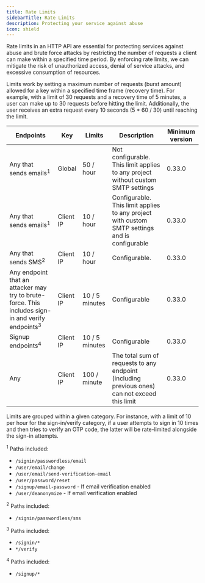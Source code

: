 ```yaml
---
title: Rate Limits
sidebarTitle: Rate Limits
description: Protecting your service against abuse
icon: shield
---
```


Rate limits in an HTTP API are essential for protecting services against abuse and brute force attacks by restricting the number of requests a client can make within a specified time period. By enforcing rate limits, we can mitigate the risk of unauthorized access, denial of service attacks, and excessive consumption of resources.

Limits work by setting a maximum number of requests (burst amount) allowed for a key within a specified time frame (recovery time). For example, with a limit of 30 requests and a recovery time of 5 minutes, a user can make up to 30 requests before hitting the limit. Additionally, the user receives an extra request every 10 seconds (5 * 60 / 30) until reaching the limit.

| Endpoints             | Key | Limits | Description | Minimum version |
| ----------------------|-----|--------|-------------|-----------------|
| Any that sends emails<sup>1</sup> | Global | 50 / hour | Not configurable. This limit applies to any project without custom SMTP settings  | 0.33.0 |
| Any that sends emails<sup>1</sup> | Client IP | 10 / hour | Configurable. This limit applies to any project with custom SMTP settings and is configurable  | 0.33.0 |
| Any that sends SMS<sup>2</sup> | Client IP | 10 / hour | Configurable. | 0.33.0 |
| Any endpoint that an attacker may try to brute-force. This includes sign-in and verify endpoints<sup>3</sup> | Client IP | 10 / 5 minutes | Configurable | 0.33.0 |
| Signup endpoints<sup>4</sup> | Client IP | 10 / 5 minutes | Configurable | 0.33.0 |
| Any | Client IP | 100 / minute | The total sum of requests to any endpoint (including previous ones) can not exceed this limit | 0.33.0 |

<Note>
Limits are grouped within a given category. For instance, with a limit of 10 per hour for the sign-in/verify category, if a user attempts to sign in 10 times and then tries to verify an OTP code, the latter will be rate-limited alongside the sign-in attempts.
</Note>

<sup>1</sup> Paths included:
- `/signin/passwordless/email`
- `/user/email/change`
- `/user/email/send-verification-email`
- `/user/password/reset`
- `/signup/email-password` - If email verification enabled
- `/user/deanonymize` - If email verification enabled

<sup>2</sup> Paths included:
- `/signin/passwordless/sms`

<sup>3</sup> Paths included:
- `/signin/*`
- `*/verify`

<sup>4</sup> Paths included:
- `/signup/*`
